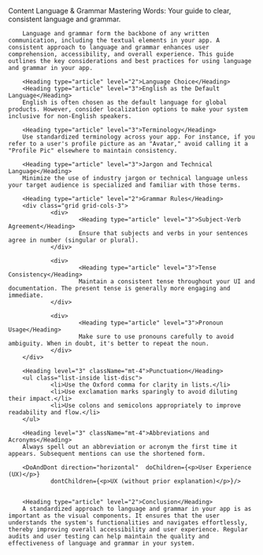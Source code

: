 
<Meta title="Content/Language" />

<Unstyled>
        <Subheading>Content</Subheading>
        <Heading type="article" level="1">Language & Grammar</Heading>
        <Lead>Mastering Words: Your guide to clear, consistent language and grammar.</Lead>

        Language and grammar form the backbone of any written communication, including the textual elements in your app. A consistent approach to language and grammar enhances user comprehension, accessibility, and overall experience. This guide outlines the key considerations and best practices for using language and grammar in your app.

        <Heading type="article" level="2">Language Choice</Heading>
        <Heading type="article" level="3">English as the Default Language</Heading>
        English is often chosen as the default language for global products. However, consider localization options to make your system inclusive for non-English speakers.

        <Heading type="article" level="3">Terminology</Heading>
        Use standardized terminology across your app. For instance, if you refer to a user's profile picture as an "Avatar," avoid calling it a "Profile Pic" elsewhere to maintain consistency.

        <Heading type="article" level="3">Jargon and Technical Language</Heading>
        Minimize the use of industry jargon or technical language unless your target audience is specialized and familiar with those terms.

        <Heading type="article" level="2">Grammar Rules</Heading>
        <div class="grid grid-cols-3">
                <div>
                        <Heading type="article" level="3">Subject-Verb Agreement</Heading>
                        Ensure that subjects and verbs in your sentences agree in number (singular or plural).
                </div>

                <div>
                        <Heading type="article" level="3">Tense Consistency</Heading>
                        Maintain a consistent tense throughout your UI and documentation. The present tense is generally more engaging and immediate.
                </div>

                <div>
                        <Heading type="article" level="3">Pronoun Usage</Heading>
                        Make sure to use pronouns carefully to avoid ambiguity. When in doubt, it's better to repeat the noun.
                </div>
        </div>

        <Heading level="3" className="mt-4">Punctuation</Heading>
        <ul class="list-inside list-disc">
                <li>Use the Oxford comma for clarity in lists.</li>
                <li>Use exclamation marks sparingly to avoid diluting their impact.</li>
                <li>Use colons and semicolons appropriately to improve readability and flow.</li>
        </ul>

        <Heading level="3" className="mt-4">Abbreviations and Acronyms</Heading>
        Always spell out an abbreviation or acronym the first time it appears. Subsequent mentions can use the shortened form.

        <DoAndDont direction="horizontal"  doChildren={<p>User Experience (UX)</p>} 
                dontChildren={<p>UX (without prior explanation)</p>}/>


        <Heading type="article" level="2">Conclusion</Heading>
        A standardized approach to language and grammar in your app is as important as the visual components. It ensures that the user understands the system's functionalities and navigates effortlessly, thereby improving overall accessibility and user experience. Regular audits and user testing can help maintain the quality and effectiveness of language and grammar in your system.

</Unstyled>